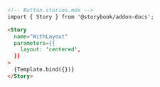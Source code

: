 ```md
<!-- Button.stories.mdx -->
import { Story } from '@storybook/addon-docs';

<Story
  name="WithLayout"
  parameters={{
    layout: 'centered',
  }}
>
  {Template.bind({})}
</Story>
```